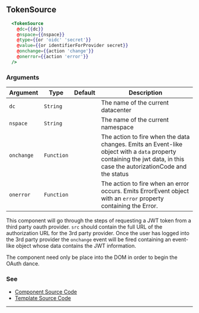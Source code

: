 ## TokenSource

```hbs
  <TokenSource
    @dc={{dc}}
    @nspace={{nspace}}
    @type={{or 'oidc' 'secret'}}
    @value={{or identifierForProvider secret}}
    @onchange={{action 'change'}}
    @onerror={{action 'error'}}
  />
```

### Arguments

| Argument | Type | Default | Description |
| --- | --- | --- | --- |
| `dc` | `String` | | The name of the current datacenter |
| `nspace` | `String` | | The name of the current namespace |
| `onchange` | `Function` |  | The action to fire when the data changes. Emits an Event-like object with a `data` property containing the jwt data, in this case the autorizationCode and the status |
| `onerror` | `Function` |  | The action to fire when an error occurs. Emits ErrorEvent object with an `error` property containing the Error. |

This component will go through the steps of requesting a JWT token from a third party oauth provider. `src` should contain the full URL of the authorization URL for the 3rd party provider. Once the user has logged into the 3rd party provider the `onchange` event will be fired containing an event-like object whose data contains the JWT information.

The component need only be place into the DOM in order to begin the OAuth dance.

### See

- [Component Source Code](./index.js)
- [Template Source Code](./index.hbs)

---
